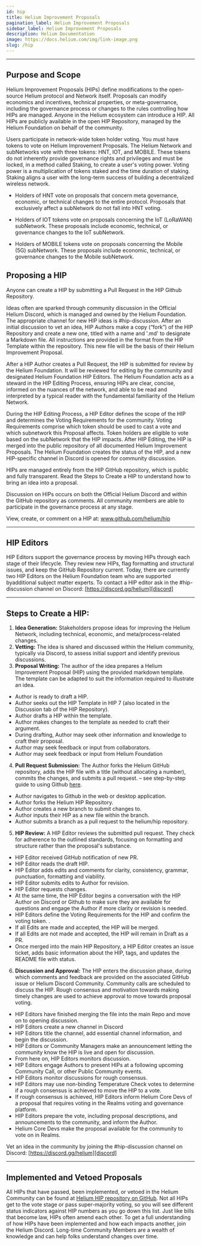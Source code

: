 ```yaml
---
id: hip
title: Helium Improvement Proposals
pagination_label: Helium Improvement Proposals
sidebar_label: Helium Improvement Proposals
description: Helium Documentation
image: https://docs.helium.com/img/link-image.png
slug: /hip
---
```



---

## Purpose and Scope

Helium Improvement Proposals (HIPs) define modifications to the open-source Helium protocol and
Network itself. Proposals can modify economics and incentives, technical properties, or
meta-governance, including the governance process or changes to the rules controlling how HIPs are
managed. Anyone in the Helium ecosystem can introduce a HIP. All HIPs are publicly available in the
open HIP Repository, managed by the Helium Foundation on behalf of the community.

Users participate in network-wide token holder voting. You must have tokens to vote on Helium
Improvement Proposals. The Helium Network and subNetworks vote with three tokens: HNT, IOT, and
MOBILE. These tokens do not inherently provide governance rights and privileges and must be locked,
in a method called Staking, to create a user's voting power. Voting power is a multiplication of
tokens staked and the time duration of staking. Staking aligns a user with the long-term success of
building a decentralized wireless network.

- Holders of HNT vote on proposals that concern meta governance, economic, or technical changes to
  the entire protocol. Proposals that exclusively affect a subNetwork do not fall into HNT voting.

- Holders of IOT tokens vote on proposals concerning the IoT (LoRaWAN) subNetwork. These proposals
  include economic, technical, or governance changes to the IoT subNetwork.

- Holders of MOBILE tokens vote on proposals concerning the Mobile (5G) subNetwork. These proposals
  include economic, technical, or governance changes to the Mobile subNetwork.

## Proposing a HIP

Anyone can create a HIP by submitting a Pull Request in the HIP Github Repository.

Ideas often are sparked through community discussion in the Official Helium Discord, which is
managed and owned by the Helium Foundation. The appropriate channel for new HIP ideas is
#hip-discussion. After an initial discussion to vet an idea, HIP Authors make a copy (“fork”) of the
HIP Repository and create a new one, titled with a name and '.md' to designate a Markdown file. All
instructions are provided in the format from the HIP Template within the repository. This new file
will be the basis of their Helium Improvement Proposal.

After a HIP Author creates a Pull Request, the HIP is submitted for review by the Helium Foundation.
It will be reviewed for editing by the community and designated Helium Foundation HIP Editors. The
Helium Foundation acts as a steward in the HIP Editing Process, ensuring HIPs are clear, concise,
informed on the nuances of the network, and able to be read and interpreted by a typical reader with
the fundamental familiarity of the Helium Network.

During the HIP Editing Process, a HIP Editor defines the scope of the HIP and determines the Voting
Requirements for the community. Voting Requirements comprise which token should be used to cast a
vote and which subnetwork this Proposal affects. Token holders are eligible to vote based on the
subNetwork that the HIP impacts. After HIP Editing, the HIP is merged into the public repository of
all documented Helium Improvement Proposals. The Helium Foundation creates the status of the HIP,
and a new HIP-specific channel in Discord is opened for community discussion.

HIPs are managed entirely from the HIP GitHub repository, which is public and fully transparent.
Read the Steps to Create a HIP to understand how to bring an idea into a proposal.

Discussion on HIPs occurs on both the Official Helium Discord and within the GitHub repository as
comments. All community members are able to participate in the governance process at any stage.

View, create, or comment on a HIP at: www.github.com/helium/hip

---

## HIP Editors

HIP Editors support the governance process by moving HIPs through each stage of their lifecycle.
They review new HIPs, flag formatting and structural issues, and keep the GitHub Repository current.
Today, there are currently two HIP Editors on the Helium Foundation team who are supported
byadditional subject matter experts. To contact a HIP editor ask in the #hip-discussion channel on
Discord: [https://discord.gg/helium][discord]

---

## Steps to Create a HIP:

1. **Idea Generation:** Stakeholders propose ideas for improving the Helium Network, including
   technical, economic, and meta/process-related changes.
2. **Vetting:** The idea is shared and discussed within the Helium community, typically via Discord,
   to assess initial support and identify previous discussions.
3. **Proposal Writing:** The author of the idea prepares a Helium Improvement Proposal (HIP) using
   the provided markdown template. The template can be adapted to suit the information required to
   illustrate an idea.

<!-- TODO: stylize indent blocks -->

- Author is ready to draft a HIP.
- Author seeks out the HIP Template in HIP 7 (also located in the Discussion tab of the HIP
  Repository).
- Author drafts a HIP within the template.
- Author makes changes to the template as needed to craft their argument.
- During drafting, Author may seek other information and knowledge to craft their proposal.
- Author may seek feedback or input from collaborators.
- Author may seek feedback or input from Helium Foundation

4. **Pull Request Submission:** The Author forks the Helium GitHub repository, adds the HIP file
   with a title (without allocating a number), commits the changes, and submits a pull request. –
   see step-by-step guide to using Github [here](/write-a-hip).

- Author navigates to Github in the web or desktop application.
- Author forks the Helium HIP Repository.
- Author creates a new branch to submit changes to.
- Author inputs their HIP as a new file within the branch.
- Author submits a branch as a pull request to the helium/hip repository.

5. **HIP Review:** A HIP Editor reviews the submitted pull request. They check for adherence to the
   outlined standards, focusing on formatting and structure rather than the proposal's substance.

- HIP Editor received GitHub notification of new PR.
- HIP Editor reads the draft HIP.
- HIP Editor adds edits and comments for clarity, consistency, grammar, punctuation, formatting and
  viability.
- HIP Editor submits edits to Author for revision.
- HIP Editor requests changes.
- At the same time, the HIP Editor begins a conversation with the HIP Author on Discord or Github to
  make sure they are available for questions and engage the Author if more clarity or revision is
  needed.
- HIP Editors define the Voting Requirements for the HIP and confirm the voting token. .
- If all Edits are made and accepted, the HIP will be merged.
- If all Edits are not made and accepted, the HIP will remain in Draft as a PR.
- Once merged into the main HIP Repository, a HIP Editor creates an issue ticket, adds basic
  information about the HIP, tags, and updates the README file with status.

6. **Discussion and Approval:** The HIP enters the discussion phase, during which comments and
   feedback are provided on the associated GitHub issue or Helium Discord Community. Community calls
   are scheduled to discuss the HIP. Rough consensus and motivation towards making timely changes
   are used to achieve approval to move towards proposal voting.

- HIP Editors have finished merging the file into the main Repo and move on to opening discussion.
- HIP Editors create a new channel in Discord
- HIP Editors title the channel, add essential channel information, and begin the discussion.
- HIP Editors or Community Managers make an announcement letting the community know the HIP is live
  and open for discussion.
- From here on, HIP Editors monitors discussion.
- HIP Editors engage Authors to present HIPs at a following upcoming Community Call, or other Public
  Community events.
- HIP Editors monitor discussions for rough consensus.
- HIP Editors may use non-binding Temperature Check votes to determine if a rough consensus is
  achieved to move the HIP to a vote.
- If rough consensus is achieved, HIP Editors inform Helium Core Devs of a proposal that requires
  voting in the Realms voting and governance platform.
- HIP Editors prepare the vote, including proposal descriptions, and announcements to the community,
  and inform the Author.
- Helium Core Devs make the proposal available for the community to vote on in Realms.

Vet an idea in the community by joining the #hip-discussion channel on Discord:
[https://discord.gg/helium][discord]

---

## Implemented and Vetoed Proposals

All HIPs that have passed, been implemented, or vetoed in the Helium Community can be found at
[Helium HIP repository on GitHub][hip-repo]. Not all HIPs get to the vote stage or pass
super-majority voting, so you will see different status indicators against HIP numbers as you go
down this list. Just like bills that become law, HIPs often amend each other. To get a full
understanding of how HIPs have been implemented and how each impacts another, join the Helium
Discord. Long-time Community Members are a wealth of knowledge and can help folks understand changes
over time.

[discord]: https://discord.gg/helium
[hip-repo]: https://github.com/helium/HIP/blob/main/README.md
